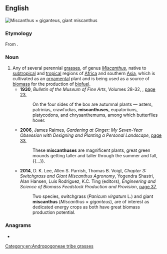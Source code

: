 {{also|Miscanthus}}
==English==
[[File:Miscanthus giganteus.jpg|right|thumb|''Miscanthus × giganteus'', giant '''miscanthus''']]
{{wikipedia}}
{{wikispecies}}

===Etymology===
From {{etyl|mul|en}} {{m|mul|Miscanthus||genus name}}.

===Noun===
{{en-noun}}

# Any of several perennial [[grass]]es, of genus ''[[Miscanthus]]'', native to [[subtropical]] and [[tropical]] regions of [[Africa]] and southern [[Asia]], which is cultivated as an [[ornamental]] plant and is being used as a source of [[biomass]] for the production of [[biofuel]].
#* '''1930''', ''Bulletin of the Museum of Fine Arts'', Volumes 28-32, {{w|Museum of Fine Arts, Boston|Museum of Fine Arts, Boston}}, [https://books.google.com.au/books?id=MtgoAQAAMAAJ&q=%22miscanthuses%22&dq=%22miscanthuses%22&hl=en&sa=X&redir_esc=y page 23],
#*: On the four sides of the box are autumnal plants — asters, patrinias, crawfudias, '''miscanthuses''', eupatoriiuns, platycodons, and chrysanthemums, among which butterflies hover.
#* '''2006''', James Raimes, ''Gardening at Ginger: My Seven-Year Obsession with Designing and Planting a Personal Landscape'', [https://books.google.com.au/books?id=WMZ959gYm0IC&pg=PT44&dq=%22miscanthuses%22&hl=en&sa=X&redir_esc=y#v=onepage&q=%22miscanthuses%22&f=false page 33],
#*: These '''miscanthuses''' are magnificent plants, great green mounds getting taller and taller through the summer and fall,{{...}}.
#* '''2014''', D. K. Lee, Allen S. Parrish, Thomas B. Voigt, ''Chapter 3: Switchgrass and Giant Miscanthus Agronomy'', Yogendra Shastri, Alan Hansen, Luis Rodríguez, K.C. Ting (editors), ''Engineering and Science of Biomass Feedstock Production and Provision'', [https://books.google.com.au/books?id=pXK8BAAAQBAJ&pg=PA36&dq=%22miscanthus%22%7C%22miscanthuses%22&hl=en&sa=X&redir_esc=y#v=onepage&q=%22miscanthus%22%7C%22miscanthuses%22&f=false page 37],
#*: Two species, switchgrass (''Panicum virgatum'' L.) and giant '''miscanthus''' (''Miscanthus'' × ''giganteus''), are of interest as dedicated energy crops as both have great biomass production potential.

===Anagrams===
* {{anagrams|en|a=achimnsstu|Cutsahnims}}

[[Category:en:Andropogoneae tribe grasses]]